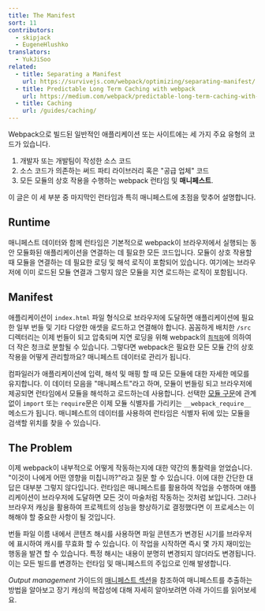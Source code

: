 ```yaml
---
title: The Manifest
sort: 11
contributors:
  - skipjack
  - EugeneHlushko
translators:
  - YukJiSoo
related:
  - title: Separating a Manifest
    url: https://survivejs.com/webpack/optimizing/separating-manifest/
  - title: Predictable Long Term Caching with webpack
    url: https://medium.com/webpack/predictable-long-term-caching-with-webpack-d3eee1d3fa31
  - title: Caching
    url: /guides/caching/
---
```


Webpack으로 빌드된 일반적인 애플리케이션 또는 사이트에는 세 가지 주요 유형의 코드가 있습니다.

1. 개발자 또는 개발팀이 작성한 소스 코드
2. 소스 코드가 의존하는 써드 파티 라이브러리 혹은 "공급 업체" 코드
3. 모든 모듈의 상호 작용을 수행하는 webpack 런타임 및 **매니페스트**.

이 글은 이 세 부분 중 마지막인 런타임과 특히 매니페스트에 초점을 맞추어 설명합니다.

## Runtime

매니페스트 데이터와 함께 런타임은 기본적으로 webpack이 브라우저에서 실행되는 동안 모듈화된 애플리케이션을 연결하는 데 필요한 모든 코드입니다. 모듈이 상호 작용할 때 모듈을 연결하는 데 필요한 로딩 및 해석 로직이 포함되어 있습니다. 여기에는 브라우저에 이미 로드된 모듈 연결과 그렇지 않은 모듈을 지연 로드하는 로직이 포함됩니다.

## Manifest

애플리케이션이 `index.html` 파일 형식으로 브라우저에 도달하면 애플리케이션에 필요한 일부 번들 및 기타 다양한 애셋을 로드하고 연결해야 합니다. 꼼꼼하게 배치한 `/src` 디렉터리는 이제 번들이 되고 압축되며 지연 로딩을 위해 webpack의 [`최적화`](/configuration/optimization/)에 의하여 더 작은 청크로 분할될 수 있습니다. 그렇다면 webpack은 필요한 모든 모듈 간의 상호 작용을 어떻게 관리할까요? 매니페스트 데이터로 관리가 됩니다.

컴파일러가 애플리케이션에 입력, 해석 및 매핑 할 때 모든 모듈에 대한 자세한 메모를 유지합니다. 이 데이터 모음을 "매니페스트"라고 하며, 모듈이 번들링 되고 브라우저에 제공되면 런타임에서 모듈을 해석하고 로드하는데 사용합니다. 선택한 [모듈 구문](/api/module-methods)에 관계없이 `import` 또는 `require`문은 이제 모듈 식별자를 가리키는 `__webpack_require__` 메소드가 됩니다. 매니페스트의 데이터를 사용하여 런타임은 식별자 뒤에 있는 모듈을 검색할 위치를 찾을 수 있습니다.

## The Problem

이제 webpack이 내부적으로 어떻게 작동하는지에 대한 약간의 통찰력을 얻었습니다. "이것이 나에게 어떤 영향을 미칩니까?"라고 질문 할 수 있습니다. 이에 대한 간단한 대답은 대부분 그렇지 않다입니다. 런타임은 매니페스트를 활용하여 작업을 수행하며 애플리케이션이 브라우저에 도달하면 모든 것이 마술처럼 작동하는 것처럼 보입니다. 그러나 브라우저 캐싱을 활용하여 프로젝트의 성능을 향상하기로 결정했다면 이 프로세스는 이해해야 할 중요한 사항이 될 것입니다.

번들 파일 이름 내에서 콘텐츠 해시를 사용하면 파일 콘텐츠가 변경된 시기를 브라우저에 표시하여 캐시를 무효화 할 수 있습니다. 이 작업을 시작하면 즉시 몇 가지 재미있는 행동을 발견 할 수 있습니다. 특정 해시는 내용이 분명히 변경되지 않더라도 변경됩니다. 이는 모든 빌드를 변경하는 런타임 및 매니페스트의 주입으로 인해 발생합니다.

_Output management_ 가이드의 [매니페스트 섹션](/guides/output-management/#the-manifest)을 참조하여 매니페스트를 추출하는 방법을 알아보고 장기 캐싱의 복잡성에 대해 자세히 알아보려면 아래 가이드를 읽어보세요.
